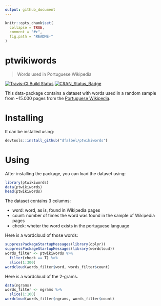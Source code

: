 ```yaml
---
output: github_document
---
```


<!-- README.md is generated from README.Rmd. Please edit that file -->

```r
knitr::opts_chunk$set(
  collapse = TRUE,
  comment = "#>",
  fig.path = "README-"
)
```

ptwikiwords
===============================
> Words used in Portuguese Wikipedia

[![Travis-CI Build Status](https://travis-ci.org/dfalbel/ptwikiwords.svg?branch=master)](https://travis-ci.org/dfalbel/ptwikiwords)
[![CRAN_Status_Badge](http://www.r-pkg.org/badges/version/ptwikiwords)](https://cran.r-project.org/package=ptwikiwords)

This data-package contains a dataset with words used in a random sample from ~15.000
pages from the [Portuguese Wikipedia](https://pt.wikipedia.org/).

# Installing

It can be installed using:

```r
devtools::install_github("dfalbel/ptwikiwords")
```

# Using

After installing the package, you can load the dataset using:

```r
library(ptwikiwords)
data(ptwikiwords)
head(ptwikiwords)
```

The dataset contains 3 columns:

* word: word, as is, found in Wikipedia pages
* count: number of times the word was found in the sample of Wikipedia pages
* check: wheter the word exists in the portuguese language

Here is a wordcloud of those words:

```r
suppressPackageStartupMessages(library(dplyr))
suppressPackageStartupMessages(library(wordcloud))
words_filter <- ptwikiwords %>%
  filter(check == T) %>%
  slice(1:300)
wordcloud(words_filter$word, words_filter$count)
```

Here is a wordcloud of the 2-grams.

```r
data(ngrams)
words_filter <- ngrams %>%
  slice(1:100)
wordcloud(words_filter$ngrams, words_filter$count)
```



